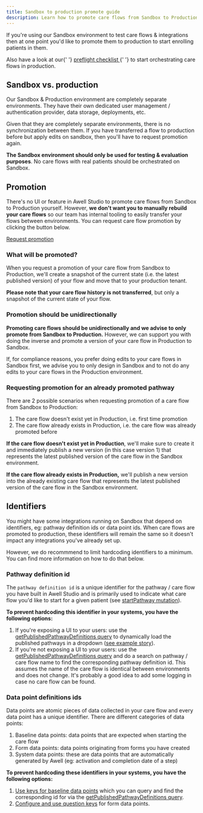 ```yaml
---
title: Sandbox to production promote guide
description: Learn how to promote care flows from Sandbox to Production.
---
```


If you're using our Sandbox environment to test care flows & integrations then at one point you'd like to promote them to production to start enrolling patients in them.

<Alert type="info" title="Preflight checklist">
  <p>
    Also have a look at our{' '}
    <a
      href="/awell-orchestration/docs/going-live/preflight-checklist"
      title="Preflight checklist"
    >
      preflight checklist
    </a>{' '}
    to start orchestrating care flows in production.
  </p>
</Alert>

## Sandbox vs. production

Our Sandbox & Production environment are completely separate environments. They have their own dedicated user management / authentication provider, data storage, deployments, etc.

Given that they are completely separate environments, there is no synchronization between them. If you have transferred a flow to production before but apply edits on sandbox, then you'll have to request promotion again.

**The Sandbox environment should only be used for testing & evaluation purposes**. No care flows with real patients should be orchestrated on Sandbox.

## Promotion

There's no UI or feature in Awell Studio to promote care flows from Sandbox to Production yourself. However, **we don't want you to manually rebuild your care flows** so our team has internal tooling to easily transfer your flows between environments. You can request care flow promotion by clicking the button below.

<div className="flex justify-center">
  <a
    title="Request promotion"
    class="custom-link btn-base py-3 px-5 text-base text-white bg-blue-600 highlight-white/20 hover:bg-blue-500 dark:bg-sky-500 dark:hover:bg-sky-400"
    href="/request-promotion"
  >
    <span>Request promotion</span>
  </a>
</div>

### What will be promoted?

When you request a promotion of your care flow from Sandbox to Production, we'll create a snapshot of the current state (i.e. the latest published version) of your flow and move that to your production tenant.

**Please note that your care flow history is not transferred**, but only a snapshot of the current state of your flow.

### Promotion should be unidirectionally

**Promoting care flows should be unidirectionally and we advise to only promote from Sandbox to Production.** However, we can support you with doing the inverse and promote a version of your care flow in Production to Sandbox.

If, for compliance reasons, you prefer doing edits to your care flows in Sandbox first, we advise you to only design in Sandbox and to not do any edits to your care flows in the Production environment.

### Requesting promotion for an already promoted pathway

There are 2 possible scenarios when requesting promotion of a care flow from Sandbox to Production:

1. The care flow doesn't exist yet in Production, i.e. first time promotion
2. The care flow already exists in Production, i.e. the care flow was already promoted before

**If the care flow doesn't exist yet in Production**, we'll make sure to create it and immediately publish a new version (in this case version 1) that represents the latest published version of the care flow in the Sandbox environment.

**If the care flow already exists in Production,** we'll publish a new version into the already existing care flow that represents the latest published version of the care flow in the Sandbox environment.

## Identifiers

You might have some integrations running on Sandbox that depend on identifiers, eg: pathway definition ids or data point ids. When care flows are promoted to production, these identifiers will remain the same so it doesn't impact any integrations you've already set up.

However, we do recommmend to limit hardcoding identifiers to a minimum. You can find more information on how to do that below.

### Pathway definition id

The `pathway definition id` is a unique identifier for the pathway / care flow you have built in Awell Studio and is primarily used to indicate what care flow you'd like to start for a given patient (see [startPathway mutation](/awell-orchestration/api-reference/mutations/start-pathway)).

**To prevent hardcoding this identifier in your systems, you have the following options:**

1. If you're exposing a UI to your users: use the [getPublishedPathwayDefinitions query](/awell-orchestration/api-reference/queries/get-published-pathways) to dynamically load the published pathways in a dropdown ([see example story](https://orchestration-stories.vercel.app/stories/start-pathway)).
2. If you're not exposing a UI to your users: use the [getPublishedPathwayDefinitions query](/awell-orchestration/api-reference/queries/get-published-pathways) and do a search on pathway / care flow name to find the corresponding pathway definition id. This assumes the name of the care flow is identical between environments and does not change. It's probably a good idea to add some logging in case no care flow can be found.

### Data point definitions ids

Data points are atomic pieces of data collected in your care flow and every data point has a unique identifier. There are different categories of data points:

1. Baseline data points: data points that are expected when starting the care flow
2. Form data points: data points originating from forms you have created
3. System data points: these are data points that are automatically generated by Awell (eg: activation and completion date of a step)

**To prevent hardcoding these identifiers in your systems, you have the following options:**

1. [Use keys for baseline data points](https://help.awellhealth.com/en/articles/6423139-enrich-your-care-flow-with-baseline-data) which you can query and find the corresponding id for via the [getPublishedPathwayDefinitions query](/awell-orchestration/api-reference/queries/get-published-pathways).
2. [Configure and use question keys](https://help.awellhealth.com/en/articles/4815388-encode-questions-and-answer-options) for form data points.
